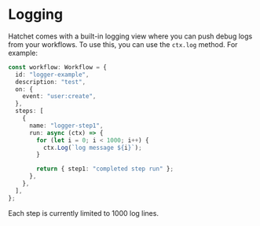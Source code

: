# Logging

Hatchet comes with a built-in logging view where you can push debug logs from your workflows. To use this, you can use the `ctx.log` method. For example:

```ts
const workflow: Workflow = {
  id: "logger-example",
  description: "test",
  on: {
    event: "user:create",
  },
  steps: [
    {
      name: "logger-step1",
      run: async (ctx) => {
        for (let i = 0; i < 1000; i++) {
          ctx.Log(`log message ${i}`);
        }

        return { step1: "completed step run" };
      },
    },
  ],
};
```

Each step is currently limited to 1000 log lines.
